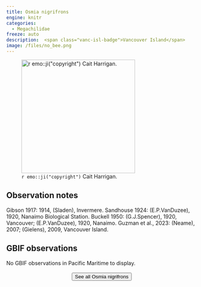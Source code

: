 ```yaml
---
title: Osmia nigrifrons
engine: knitr
categories:
  - Megachilidae
freeze: auto
description:  <span class="vanc-isl-badge">Vancouver Island</span>
image: /files/no_bee.png
---
```

![`r emo::ji("copyright")` Cait Harrigan.](/files/no_bee.png){height=300}

## Observation notes  
Gibson 1917: 1914, (Sladen), <span class="hl-place-name">Invermere</span>. Sandhouse 1924: (E.P.VanDuzee), 1920, <span class="hl-place-name"><span class="hl-place-name">Nanaimo</span> Biological Station</span>. Buckell 1950: (G.J.Spencer), 1920, <span class="hl-place-name">Vancouver</span>; (E.P.VanDuzee), 1920, <span class="hl-place-name">Nanaimo</span>. Guzman et al., 2023: (Neame), 2007; (Gielens), 2009, <span class="hl-place-name"><span class="hl-place-name"><span class="hl-place-name">Vancouver</span> Is</span>land</span>.

## GBIF observations  
No GBIF observations in Pacific Maritime to display.
<br><br>
<center>


<a href="NA"><button type="button" class="btn btn-secondary">See all Osmia nigrifrons <i class="fa-solid fa-arrow-up-right-from-square"></i> </button></a>
</center>
